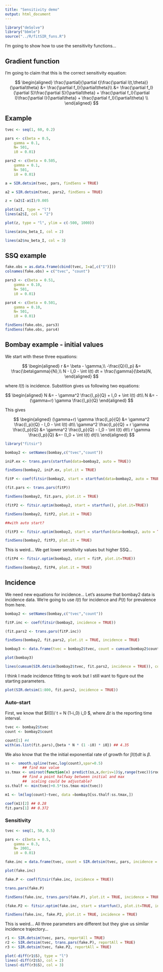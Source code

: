 ```yaml
---
title: "Sensitivity demo"
output: html_document
---
```


```r
library("deSolve")
library("bbmle")
source("../R/fitSIR_funs.R")
```

I'm going to show how to use the sensitivity functions...

## Gradient function

I'm going to claim that this is the correct sensitivity equation:

$$
\begin{aligned}
\frac{\partial}{\partial t}\frac{\partial I(t,\theta)}{\partial\theta} &= \frac{\partial f_I}{\partial\theta}\\
&= \frac{\partial f_I}{\partial S}\frac{\partial  S}{\partial\theta} + \frac{\partial f_I}{\partial I}\frac{\partial I}{\partial\theta} + \frac{\partial f_I}{\partial\theta} \\
\end{aligned}
$$

## Example 

```r
tvec <- seq(1, 60, 0.2)

pars <- c(beta = 0.5,
	gamma = 0.1,
	N= 501,
	i0 = 0.01)

pars2 <- c(beta = 0.505,
	gamma = 0.1,
	N= 501,
	i0 = 0.01)

a = SIR.detsim(tvec, pars, findSens = TRUE)

a2 = SIR.detsim(tvec, pars2, findSens = TRUE)

z = (a2$I-a$I)/0.005

plot(a$I, type = "l")
lines(a2$I, col = "2")

plot(z, type = "l", ylim = c(-500, 1000))

lines(a$nu_beta_I, col = 2)

lines(a2$nu_beta_I, col = 3)

```

## SSQ example

```r
fake.obs = as.data.frame(cbind(tvec, I=a[,c("I")]))
colnames(fake.obs) = c("tvec", "count")

pars3 <- c(beta = 0.51,
	gamma = 0.10,
	N= 501,
	i0 = 0.01)

pars4 <- c(beta = 0.501,
	gamma = 0.10,
	N= 501,
	i0 = 0.01)

findSens(fake.obs, pars3)
findSens(fake.obs, pars4)

```

## Bombay example - initial values

We start with these three equations:

$$
\begin{aligned}
r &= \beta - \gamma,\\
-\frac{Q}{I_p} &= \frac{\beta\gamma}{N},\\
N - I_0 - \int I(t) dt = \frac{\gamma}{\beta}N,
\end{aligned}
$$

where $I(t)$ is incidence. Substition gives us following two equations:

$$
\begin{aligned}
N &= - \gamma^2 \frac{I_p}{Q} + I_0 + \int I(t) dt\\
N &= - (\gamma+r) \gamma \frac{I_p}{Q}
\end{aligned}
$$

This gives

$$
\begin{aligned}
(\gamma+r) \gamma \frac{I_p}{Q} &= \gamma^2 \frac{I_p}{Q} - I_0 - \int I(t) dt\\
\gamma^2 \frac{I_p}{Q} + r \gamma \frac{I_p}{Q} &= \gamma^2 \frac{I_p}{Q} - I_0 - \int I(t) dt\\
r \gamma \frac{I_p}{Q} &=- (I_0 + \int I(t) dt)\\
\end{aligned}
$$

```r
library("fitsir")

bombay2 <- setNames(bombay,c("tvec","count"))

iniP.ex <- trans.pars(startfun(data=bombay2, auto = TRUE))

findSens(bombay2, iniP.ex, plot.it = TRUE)

fitP <- coef(fitsir(bombay2, start = startfun(data=bombay2, auto = TRUE)))

(fit.pars <- trans.pars(fitP))

findSens(bombay2, fit.pars, plot.it = TRUE)

```

```r
(fitP2 <- fitsir.optim(bombay2, start = startfun(), plot.it=TRUE))

findSens(bombay2, fitP2, plot.it = TRUE)

##with auto start?

(fitP3 <- fitsir.optim(bombay2, start = startfun(data=bombay2, auto = TRUE), plot.it=TRUE))

findSens(bombay2, fitP3, plot.it = TRUE)

```

This is weird... We get lower sensitivity values but higher SSQ...

```r

(fitP4 <- fitsir.optim(bombay2, start = fitP, plot.it=TRUE))

findSens(bombay2, fitP4, plot.it = TRUE)

```

## Incidence

We need new equations for incidence... Let's assume that bombay2 data is incidence data. We're going to use $I(t)$ for incidence and $P(t)$ for prevalence from here.

```r

bombay2 <- setNames(bombay,c("tvec","count"))

fitP.inc <- coef(fitsir(bombay2, incidence = TRUE))

(fit.pars2 <- trans.pars(fitP.inc))

findSens(bombay2, fit.pars2, plot.it = TRUE, incidence = TRUE)

bombay3 <- data.frame(tvec = bombay2$tvec, count = cumsum(bombay2$count))

plot(bombay3)

lines(cumsum(SIR.detsim(bombay2$tvec, fit.pars2, incidence = TRUE)), col = 2)
```

I think I made incidence fitting to work but I still want to figure out the starting parameters.

```r

plot(SIR.detsim(1:800, fit.pars2, incidence = TRUE))

```

### Auto-start

First, we know that $I(0)/ \Delta t = \beta N (1-i_0) i_0 $, where $\Delta t$ is the reporting time interval.
```r
tvec <- bombay2$tvec
count <- bombay2$count

count[1] #4
with(as.list(fit.pars),{beta * N * (1 -i0) * i0}) ## 4.35
```

We also know that the the initial exponential rate of growth for $\int I(t) dt$ is $\beta$.

```r

ss <- smooth.spline(tvec,log(count),spar=0.5)
		## find max value
ss.tmax <- uniroot(function(x) predict(ss,x,deriv=1)$y,range(tvec))$root
		## find a point halfway between initial and max
		##  scaling could be adjustable?
ss.thalf <- min(tvec)+0.5*(ss.tmax-min(tvec))

m1 <- lm(log(count)~tvec, data =bombay3[ss.thalf:ss.tmax,])

coef(m1)[2] ## 0.28
fit.pars[1] ## 0.372
```

### Sensitivity

```r
tvec <- seq(1, 50, 0.5)

pars <- c(beta = 0.5,
	gamma = 0.3,
	N= 2001,
	i0 = 0.01)

fake.inc = data.frame(tvec, count = SIR.detsim(tvec, pars, incidence = TRUE))

plot(fake.inc)

fake.P <- coef(fitsir(fake.inc, incidence = TRUE))

trans.pars(fake.P)

findSens(fake.inc, trans.pars(fake.P), plot.it = TRUE, incidence = TRUE)
```

```r
(fake.P2 <- fitsir.optim(fake.inc, start = startfun(), plot.it=TRUE, incidence = TRUE))

findSens(fake.inc, fake.P2, plot.it = TRUE, incidence = TRUE)

```

This is weird... All three parameters are different but they give us similar incidence trajectory...

```r

r1 <- SIR.detsim(tvec, pars, reportAll = TRUE)
r2 <- SIR.detsim(tvec, trans.pars(fake.P), reportAll = TRUE)
r3 <- SIR.detsim(tvec, fake.P2, reportAll = TRUE)

plot(-diff(r1$S), type = "l")
lines(-diff(r2$S), col = 2)
lines(-diff(r3$S), col = 3)
```

